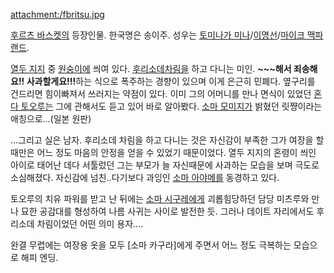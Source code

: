 attachment:/fbritsu.jpg

[[후르츠 바스켓]]의 등장인물. 한국명은 송이주. 성우는 [[토미나가 미나]]/[[이계윤|이명선]]/[[마이크 맥파랜드]].

[[열두 지지]] 중 [[원숭이]]에 씌여 있다. [[후리소데]]차림을 하고 다니는 미인. '''~~~해서 죄송해요!! 사과할게요!!!'''하는 식으로 폭주하는 경향이 있으며 이게 은근히 민폐다. 옆구리를 건드리면 힘이빠져서 쓰러지는 약점이 있다. 이미 그의 어머니를 만나 면식이 있었던 [[혼다 토오루]]는 그에 관해서도 듣고 있어 바로 알아봤다. [[소마 모미지]]가 밝혔던 릿쨩이라는 애칭으로...(일본 원판)

...그리고 실은 남자. 후리소데 차림을 하고 다니는 것은 자신감이 부족한 그가 여장을 할 때만은 어느 정도 마음의 안정을 얻을 수 있었기 때문이었다. 열두 지지의 혼령이 씌인 아이로 태어난 데다 서툴렀던 그는 부모가 늘 자신때문에 사과하는 모습을 보며 극도로 소심해졌다. 자신감에 넘친..다기보다 과잉인 [[소마 아야메]]를 동경하고 있다.

토오루의 치유 파워를 받고 난 뒤에는 [[소마 시구레]]에게 괴롭힘당하던 담당 미츠루와 만나 묘한 공감대를 형성하여 나름 사귀는 사이로 발전한 듯. 그러나 데이트 자리에서도 후리소데 차림이었던 어떤 의미 용자....

완결 무렵에는 여장용 옷을 모두 [소마 카구라]에게 주면서 어느 정도 극복하는 모습으로 해피 엔딩.
